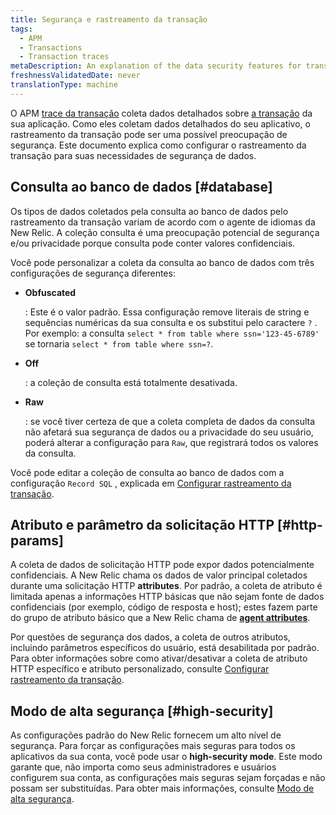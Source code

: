 ```yaml
---
title: Segurança e rastreamento da transação
tags:
  - APM
  - Transactions
  - Transaction traces
metaDescription: An explanation of the data security features for transaction traces in APM.
freshnessValidatedDate: never
translationType: machine
---
```


O APM [trace da transação](/docs/apm/transactions/transaction-traces/transaction-traces) coleta dados detalhados sobre [a transação](/docs/accounts-partnerships/education/getting-started-new-relic/glossary#transaction) da sua aplicação. Como eles coletam dados detalhados do seu aplicativo, o rastreamento da transação pode ser uma possível preocupação de segurança. Este documento explica como configurar o rastreamento da transação para suas necessidades de segurança de dados.

## Consulta ao banco de dados [#database]

Os tipos de dados coletados pela consulta ao banco de dados pelo rastreamento da transação variam de acordo com o agente de idiomas da New Relic. A coleção consulta é uma preocupação potencial de segurança e/ou privacidade porque consulta pode conter valores confidenciais.

Você pode personalizar a coleta da consulta ao banco de dados com três configurações de segurança diferentes:

* <DNT>**Obfuscated**</DNT>

  : Este é o valor padrão. Essa configuração remove literais de string e sequências numéricas da sua consulta e os substitui pelo caractere `?` . Por exemplo: a consulta `select * from table where ssn='123-45-6789'` se tornaria `select * from table where ssn=?`.

* <DNT>**Off**</DNT>

  : a coleção de consulta está totalmente desativada.

* <DNT>**Raw**</DNT>

  : se você tiver certeza de que a coleta completa de dados da consulta não afetará sua segurança de dados ou a privacidade do seu usuário, poderá alterar a configuração para `Raw`, que registrará todos os valores da consulta.

Você pode editar a coleção de consulta ao banco de dados com a configuração `Record SQL` , explicada em [Configurar rastreamento da transação](/docs/apm/transactions/transaction-traces/configure-transaction-traces).

## Atributo e parâmetro da solicitação HTTP [#http-params]

A coleta de dados de solicitação HTTP pode expor dados potencialmente confidenciais. A New Relic chama os dados de valor principal coletados durante uma solicitação HTTP <DNT>**attributes**</DNT>. Por padrão, a coleta de atributo é limitada apenas a informações HTTP básicas que não sejam fonte de dados confidenciais (por exemplo, código de resposta e host); estes fazem parte do grupo de atributo básico que a New Relic chama de [<DNT>**agent attributes**</DNT>](/docs/agents/manage-apm-agents/agent-data/agent-attributes).

Por questões de segurança dos dados, a coleta de outros atributos, incluindo parâmetros específicos do usuário, está desabilitada por padrão. Para obter informações sobre como ativar/desativar a coleta de atributo HTTP específico e atributo personalizado, consulte [Configurar rastreamento da transação](/docs/apm/transactions/transaction-traces/configure-transaction-traces#config-attributes).

## Modo de alta segurança [#high-security]

As configurações padrão do New Relic fornecem um alto nível de segurança. Para forçar as configurações mais seguras para todos os aplicativos da sua conta, você pode usar o <DNT>**high-security mode**</DNT>. Este modo garante que, não importa como seus administradores e usuários configurem sua conta, as configurações mais seguras sejam forçadas e não possam ser substituídas. Para obter mais informações, consulte [Modo de alta segurança](/docs/agents/manage-apm-agents/configuration/high-security-mode).